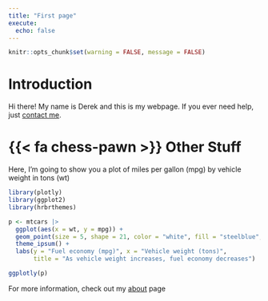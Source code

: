 ```yaml
---
title: "First page"
execute:
  echo: false
---
```


```r
knitr::opts_chunk$set(warning = FALSE, message = FALSE) 
```

# Introduction

Hi there! My name is Derek and this is my webpage. If you ever need help, just [contact me](mailto:derek.wilkinson@protonmail.com "derek.wilkinson@protonmail.com").

# {{< fa chess-pawn >}} Other Stuff

Here, I'm going to show you a plot of miles per gallon (mpg) by vehicle weight in tons (wt)

```r
library(plotly)
library(ggplot2)
library(hrbrthemes)

p <- mtcars |> 
  ggplot(aes(x = wt, y = mpg)) +
  geom_point(size = 5, shape = 21, color = "white", fill = "steelblue", alpha = 0.5) +
  theme_ipsum() +
  labs(y = "Fuel economy (mpg)", x = "Vehicle weight (tons)", 
       title = "As vehicle weight increases, fuel economy decreases")

ggplotly(p)

```

For more information, check out my [about](about.qmd) page
